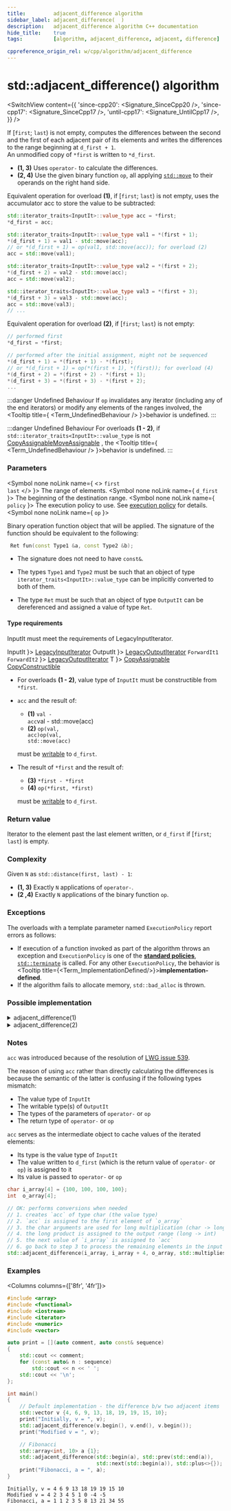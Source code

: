 ```yaml
---
title:         adjacent_difference algorithm
sidebar_label: adjacent_difference(  )
description:   adjacent_difference algorithm C++ documentation
hide_title:    true
tags:          [algorithm, adjacent_difference, adjacent, difference]

cppreference_origin_rel: w/cpp/algorithm/adjacent_difference
---
```



<!-- Terms -->


<!----------------- Codes ---------------------->


# std::adjacent_difference() algorithm

<SwitchView content={{
  'since-cpp20': <Signature_SinceCpp20 />,
  'since-cpp17': <Signature_SinceCpp17 />,
  'until-cpp17': <Signature_UntilCpp17 />,
}} />

If [`first`; `last`) is not empty, computes the differences between the second and the first of each adjacent pair of its elements and writes the differences to the range beginning at `d_first + 1`.  
An unmodified copy of `*first` is written to `*d_first`.

- **(1, 3)** Uses `operator-` to calculate the differences.
- **(2, 4)** Use the given binary function `op`<Since v='cpp11'>, all applying <a href="#"><code>std::move</code></a> to their operands on the right hand side</Since>.

Equivalent operation for overload **(1)**, if [`first`; `last`) is not empty, uses the accumulator acc to store the value to be subtracted:
```cpp
std::iterator_traits<InputIt>::value_type acc = *first;
*d_first = acc;

std::iterator_traits<InputIt>::value_type val1 = *(first + 1);
*(d_first + 1) = val1 - std::move(acc);
// or *(d_first + 1) = op(val1, std::move(acc)); for overload (2)
acc = std::move(val1);

std::iterator_traits<InputIt>::value_type val2 = *(first + 2);
*(d_first + 2) = val2 - std::move(acc);
acc = std::move(val2);

std::iterator_traits<InputIt>::value_type val3 = *(first + 3);
*(d_first + 3) = val3 - std::move(acc);
acc = std::move(val3);
// ...
```

Equivalent operation for overload **(2)**, if [`first`; `last`) is not empty:
```cpp
// performed first
*d_first = *first;

// performed after the initial assignment, might not be sequenced
*(d_first + 1) = *(first + 1) - *(first);
// or *(d_first + 1) = op(*(first + 1), *(first)); for overload (4)
*(d_first + 2) = *(first + 2) - *(first + 1);
*(d_first + 3) = *(first + 3) - *(first + 2);
...
```

:::danger Undefined Behaviour
If `op` invalidates any iterator (including any of the end iterators) or modify any elements of the ranges involved, the <Tooltip title={ <Term_UndefinedBehaviour /> }>behavior is undefined</Tooltip>.
:::

:::danger Undefined Behaviour
For overloads <b>(1 - 2)</b>, if <code>std::iterator_traits&lt;InputIt&gt;::value_type</code> is not
<Until v='cpp11'><a href="/docs/named_req/CopyAssignable">CopyAssignable</a></Until><Since v='cpp11'><a href="/docs/named_req/CopyAssignable">MoveAssignable</a></Since>
, the <Tooltip title={ <Term_UndefinedBehaviour /> }>behavior is undefined</Tooltip>.
:::

### Parameters

<SymbolTable>

  <Symbol none noLink name={ <> <code>first</code> <br/> <code>last</code> </> }>
    The range of elements.
  </Symbol>
  <Symbol none noLink name={ <code>d_first</code> }>
    The beginning of the destination range.
  </Symbol>
  <Symbol none noLink name={ <code>policy</code> }>
    The execution policy to use. See <a href="#">execution policy</a> for details.
  </Symbol>
  <Symbol none noLink name={ <code>op</code> }>

Binary operation function object that will be applied.
The signature of the function should be equivalent to the following:
```cpp
 Ret fun(const Type1 &a, const Type2 &b);
```
- The signature does not need to have `const&`.
- The types `Type1` and `Type2` must be such that an object of type `iterator_traits<InputIt>::value_type` can be implicitly converted to both of them.
- The type `Ret` must be such that an object of type `OutputIt` can be dereferenced and assigned a value of type `Ret`.


  </Symbol>

</SymbolTable>

#### Type requirements

InputIt must meet the requirements of LegacyInputIterator.

<SymbolTable>
  <Symbol none noLink name={ <code>InputIt</code> }>
    <a href="/docs/named_req/LegacyInputIterator">LegacyInputIterator</a>
  </Symbol>
  <Symbol none noLink name={ <code>OutputIt</code> }>
    <a href="/docs/named_req/LegacyOutputIterator">LegacyOutputIterator</a>
  </Symbol>
  <Symbol none noLink name={ <> <code>ForwardIt1</code> <br/> <code>ForwardIt2</code> </> }>
    <a href="/docs/named_req/LegacyOutputIterator">LegacyOutputIterator</a>
  </Symbol>
  <Symbol none noLink name={ <code>T</code> }>
    <a href="/docs/named_req/CopyAssignable">CopyAssignable</a> <br />
    <a href="/docs/named_req/CopyConstructible">CopyConstructible</a>
  </Symbol>
</SymbolTable>

- For overloads **(1 - 2)**, value type of `InputIt` must be constructible from `*first`.

- `acc` and the result of:
  - **(1)** <Until v='cpp11'><code>val - acc</code></Until><Since v='cpp11'>val - std::move(acc)</Since>
  - **(2)** <Until v='cpp11'><code>op(val, acc)</code></Until><Since v='cpp11'><code>op(val, std::move(acc)</code></Since>

  must be [writable](#) to `d_first`.

- The result of `*first` and the result of:
  - **(3)** `*first - *first`
  - **(4)** `op(*first, *first)`

  must be [writable](#) to `d_first`.

### Return value

Iterator to the element past the last element written, or `d_first` if [`first`; `last`) is empty.

### Complexity

Given `N` as `std::distance(first, last) - 1`:

- **(1, 3)** Exactly `N` applications of `operator-`.
- **(2 ,4)** Exactly `N` applications of the binary function `op`.

### Exceptions

The overloads with a template parameter named `ExecutionPolicy` report errors as follows:
- If execution of a function invoked as part of the algorithm throws an exception and `ExecutionPolicy` is one of the [**standard policies**](#), [`std::terminate`](#) is called.
	For any other `ExecutionPolicy`, the behavior is <Tooltip title={<Term_ImplementationDefined/>}>**implementation-defined**</Tooltip>.
- If the algorithm fails to allocate memory, `std::bad_alloc` is thrown.

### Possible implementation

<details>
<summary>adjacent_difference(1)</summary>

```cpp
template<class InputIt, class OutputIt>
constexpr // since C++20
OutputIt adjacent_difference(InputIt first, InputIt last, OutputIt d_first)
{
    if (first == last)
        return d_first;

    typedef typename std::iterator_traits<InputIt>::value_type value_t;
    value_t acc = *first;
    *d_first = acc;

    while (++first != last)
    {
        value_t val = *first;
        *++d_first = val - std::move(acc); // std::move since C++11
        acc = std::move(val);
    }

    return ++d_first;
}
```

</details>

<details>
<summary>adjacent_difference(2)</summary>

```cpp
template<class InputIt, class OutputIt, class BinaryOperation>
constexpr // since C++20
OutputIt adjacent_difference(InputIt first, InputIt last, OutputIt d_first, BinaryOperation op)
{
    if (first == last)
        return d_first;

    typedef typename std::iterator_traits<InputIt>::value_type value_t;
    value_t acc = *first;
    *d_first = acc;

    while (++first != last)
    {
        value_t val = *first;
        *++d_first = op(val, std::move(acc)); // std::move since C++11
        acc = std::move(val);
    }

    return ++d_first;
}
```

</details>

### Notes

`acc` was introduced because of the resolution of [LWG issue 539](https://cplusplus.github.io/LWG/issue539).

The reason of using `acc` rather than directly calculating the differences is because the semantic of the latter is confusing if the following types mismatch:
- The value type of `InputIt`
- The writable type(s) of `OutputIt`
- The types of the parameters of `operator-` or `op`
- The return type of `operator-` or `op`

`acc` serves as the intermediate object to cache values of the iterated elements:
- Its type is the value type of `InputIt`
- The value written to `d_first` (which is the return value of `operator-` or `op`) is assigned to it
- Its value is passed to `operator-` or `op`

```cpp
char i_array[4] = {100, 100, 100, 100};
int  o_array[4];

// OK: performs conversions when needed
// 1. creates `acc` of type char (the value type)
// 2. `acc` is assigned to the first element of `o_array`
// 3. the char arguments are used for long multiplication (char -> long)
// 4. the long product is assigned to the output range (long -> int)
// 5. the next value of `i_array` is assigned to `acc`
// 6. go back to step 3 to process the remaining elements in the input range
std::adjacent_difference(i_array, i_array + 4, o_array, std::multiplies<long>{});
```

### Examples

<Columns columns={['8fr', '4fr']}>
<div>

```cpp title='Main.cpp' showLineNumbers
#include <array>
#include <functional>
#include <iostream>
#include <iterator>
#include <numeric>
#include <vector>

auto print = [](auto comment, auto const& sequence)
{
    std::cout << comment;
    for (const auto& n : sequence)
        std::cout << n << ' ';
    std::cout << '\n';
};

int main()
{
    // Default implementation - the difference b/w two adjacent items
    std::vector v {4, 6, 9, 13, 18, 19, 19, 15, 10};
    print("Initially, v = ", v);
    std::adjacent_difference(v.begin(), v.end(), v.begin());
    print("Modified v = ", v);

    // Fibonacci
    std::array<int, 10> a {1};
    std::adjacent_difference(std::begin(a), std::prev(std::end(a)),
                             std::next(std::begin(a)), std::plus<>{});
    print("Fibonacci, a = ", a);
}
```

</div>
<div>

```plaintext title="Output"
Initially, v = 4 6 9 13 18 19 19 15 10 
Modified v = 4 2 3 4 5 1 0 -4 -5 
Fibonacci, a = 1 1 2 3 5 8 13 21 34 55
```

</div>
</Columns>
